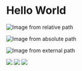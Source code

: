 # Hello World

![Image from relative path](./assets/example-0.png)

![Image from absolute path](/example-1.png)

![Image from external path](https://lf3-static.bytednsdoc.com/obj/eden-cn/uhbfnupenuhf/rust.png)

<img src="./assets/example-0.png" />

<img src="/example-1.png" />

<img src="https://lf3-static.bytednsdoc.com/obj/eden-cn/uhbfnupenuhf/rust.png" />
